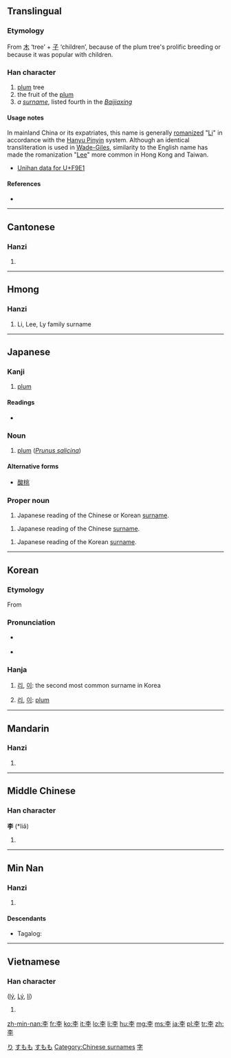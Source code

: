 ==Translingual==

===Etymology===
From [[木]] ‘tree’ + [[子]] ‘children’, because of the plum tree's prolific breeding or because it was popular with children.

===Han character===
{{Han char|rn=75|rad=木|as=03|sn=7|four=4040<sub>7</sub>|canj=木弓木 (DND)}}

# [[plum]] tree
# the fruit of the [[plum]]
# ''a [[surname]]'', listed fourth in the ''[[:w:Baijiaxing|Baijiaxing]]''

====Usage notes====
In mainland China or its expatriates, this name is generally [[:w:Romanization of Chinese|romanize]]d "[[Li]]" in accordance with the [[:w:Hanyu Pinyin|Hanyu Pinyin]] system. Although an identical transliteration is used in [[:w:Wade-Giles|Wade-Giles]], similarity to the English name has made the romanization "[[Lee]]" more common in Hong Kong and Taiwan.

* [http://www.unicode.org/cgi-bin/GetUnihanData.pl?codepoint=F9E1 Unihan data for U+F9E1]

====References====
* {{Han ref|kx=0511.110|dkj=14459|dj=0895.090|hdz=21162.080|uh=674E|ud=26446|bh=A7F5|bd=42997}}

----

==Cantonese==

===Hanzi===
{{yue-hanzi|jyut=|y=lei5}}

# {{defn|lang=yue|sort=木03}}

----

==Hmong==

===Hanzi===
{{cmn-hanzi|hmn|proper noun}}

# Li, Lee, Ly family surname

----

==Japanese==

===Kanji===
{{ja-kanji|grade=|rs=木03}}

# [[plum]]

====Readings====
* {{ja-readings|on=[[り]] (ri), [[い]] (i)| kun=[[すもも]] (sumomo)}}

===Noun===
{{ja-noun|k|hira=すもも|rom=sumomo}}

# [[plum]] (''[[Prunus salicina]]'')

====Alternative forms====
* [[酸桃]]

===Proper noun===
{{ja-pos|k|proper|rom=Ri|kata=リ|hidx=り}}

# Japanese reading of the Chinese or Korean [[surname]].

{{ja-pos|k|proper|rom=Rī|kata=リー|hidx=りい}}

# Japanese reading of the Chinese [[surname]].

{{ja-pos|k|proper|rom=I|kata=イ|hidx=い}}

# Japanese reading of the Korean [[surname]].

[[Category:Japanese proper nouns|り]]
[[Category:ja:Fruits|すもも]]
[[Category:ja:Foods|すもも]]
----

==Korean==

===Etymology===
From {{etyl|zh|ko}} {{term|李|sch=Chin||plum|lang=zh}}

===Pronunciation===
* {{a|North Korea}} {{IPA|[ɾiː]|lang=ko}}
* {{a|South Korea}} {{IPA|[iː]|lang=ko}}

===Hanja===
{{ko-hanja|hangeul=(NK) [[리]], (SK) [[이]]|eumhun=[[자두]](Jadu)|rv=[[Lee]], (NK) [[ri]], [[Rhee]], (SK) [[i]], [[I]]|mr=(NK) ri, (SK) i, Yi|y=(NK) li, (SK) i}}

# {{context|North Korea}} [[리]], {{context|South Korea}} [[이]]: the second most common surname in Korea
# {{context|North Korea}} [[리]], {{context|South Korea}} [[이]]: [[plum]]

----

==Mandarin==

===Hanzi===
{{cmn-hanzi|pin=[[lǐ]] ([[li3]])|wg=li<sup>3</sup>}}

# {{defn|lang=cmn|sort=木03}}

[[Category:Chinese surnames]]

----

==Middle Chinese==

===Han character===
'''李''' (*liə̌)<!--note: asterisk indicates that this character appears more than four times in the Tang Dynasty corpus of literature-->

# {{defn|lang=zhx-mid|sort=木03}}

----

==Min Nan==

===Hanzi===
{{nan-hanzi|poj=Lí}}

# {{defn|lang=nan}}

====Descendants====
* {{context|Hokkien dialect}} Tagalog: {{l|tl|Sy}}

----

==Vietnamese==

===Han character===
{{vi-hantu|rs=木03}} ([[lý]], [[Lý]], [[lí]])

# {{defn|lang=vi|sort=木03}}

[[Category:Chinese surnames|字‎]]

[[zh-min-nan:李]]
[[fr:李]]
[[ko:李]]
[[it:李]]
[[lo:李]]
[[li:李]]
[[hu:李]]
[[mg:李]]
[[ms:李]]
[[ja:李]]
[[pl:李]]
[[tr:李]]
[[zh:李]]